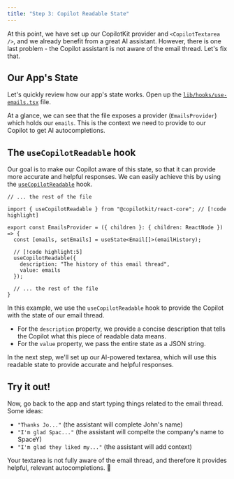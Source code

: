```yaml
---
title: "Step 3: Copilot Readable State"
---
```


At this point, we have set up our CopilotKit provider and `<CopilotTextarea />`, and we already benefit from a great AI assistant. However, there is one last problem - the Copilot assistant is not aware of the email thread. Let's fix that.

## Our App's State

Let's quickly review how our app's state works. Open up the [`lib/hooks/use-emails.tsx`](https://github.com/CopilotKit/example-textarea/blob/base-start-here/lib/hooks/use-emails.tsx) file.

At a glance, we can see that the file exposes a provider (`EmailsProvider`) which holds our `emails`. This is the context we need to provide to our Copilot to get AI autocompletions. 

## The `useCopilotReadable` hook

Our goal is to make our Copilot aware of this state, so that it can provide more accurate and helpful responses. We can easily achieve this by using the [`useCopilotReadable`](/reference/hooks/useCopilotReadable) hook.

```tsx title="libs/hooks/use-emails.tsx"
// ... the rest of the file

import { useCopilotReadable } from "@copilotkit/react-core"; // [!code highlight]

export const EmailsProvider = ({ children }: { children: ReactNode }) => {
  const [emails, setEmails] = useState<Email[]>(emailHistory);

  // [!code highlight:5]
  useCopilotReadable({
    description: "The history of this email thread",
    value: emails
  });

  // ... the rest of the file
}
```

In this example, we use the `useCopilotReadable` hook to provide the Copilot with the state of our email thread.

- For the `description` property, we provide a concise description that tells the Copilot what this piece of readable data means.
- For the `value` property, we pass the entire state as a JSON string.

In the next step, we'll set up our AI-powered textarea, which will use this readable state to provide accurate and helpful responses.

## Try it out!

Now, go back to the app and start typing things related to the email thread. Some ideas:

- `"Thanks Jo..."` (the assistant will complete John's name)
- `"I'm glad Spac..."` (the assistant will compelte the company's name to SpaceY)
- `"I'm glad they liked my..."` (the assistant will add context)

Your textarea is not fully aware of the email thread, and therefore it provides helpful, relevant autocompletions. 🚀